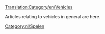 [[Translation:Category/en/Vehicles]]


Articles relating to vehicles in general are here.

{{nl/artikel principaal}}
[[Category:nl/Spelen]]